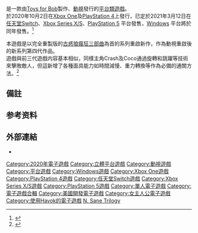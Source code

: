 {{Otheruses|subject=由[[動視|動視]]重啟新系列古惑狼第四代的作品|other=舊系列古惑狼第四代的作品|古惑狼：皮質的憤怒}}
{{NoteTA
| G1=Games
| 1=袋狼=>zh-hk:古惑狼;
| 2=古惑狼=>zh-hk:古惑狼;
| 3=袋狼大進擊=>zh-hk:古惑狼大進擊;
| 4=zh-hk:古惑狼4:時空之旅;zh-tw:袋狼大進擊4：時空之旅;zh-cn:古惑狼4：时机已到;
}}

{{Infobox video game
| title     = 古惑狼4:時空之旅
| english   = Crash Bandicoot 4: It's About Time
| image     = 古惑狼4重啟作.jpg
| developer = [[Toys_for_Bob|Toys for Bob]]
| publisher = [[動視|動視]]
| engine    = 
| series    = [[古惑狼系列|古惑狼系列]]
| director  = Dan Neil
| producer  = Matt Copeland<br>Maria Rosseau<br>Louis Studdert<br>Scot Tumlin
| designer  = Toby Schadt
| programmer= Brent Gumns Hostrawer
| artist    = 
| writer    = Mandy Benanav
| composer  = Walter Mair
| platforms = [[Xbox_One|Xbox One]]<br>[[PlayStation_4|PlayStation 4]]<br>[[任天堂Switch|任天堂Switch]]<br>[[Xbox_Series_X/S|Xbox Series X/S]]<br>[[PlayStation_5|PlayStation 5]]<br>[[Microsoft_Windows|Microsoft Windows]]
| released  = '''XOne、PS4'''{{vgrelease|WW|October 2, 2020}}'''Switch、PS5、XSX'''{{vgrelease|WW|March 12, 2021}}'''Windows'''{{vgrelease|WW|2021}}
| genre     = [[平台遊戲|平台]]
| modes     = [[單人遊戲|單人]]
}}

{{vgname|古惑狼4：時空之旅|en=Crash Bandicoot 4: It's About Time|cn=古惑狼4：时机已到|tw=袋狼大進擊4：時空之旅|hk=古惑狼4：時空之旅}}是一款由[[Toys_for_Bob|Toys for Bob]]製作、[[動視|動視]]發行的[[平台類遊戲|平台類遊戲]]。<br>於2020年10月2日在[[Xbox_One|Xbox One]]及[[PlayStation_4|PlayStation 4]]上發行，已定於2021年3月12日在 [[任天堂Switch|任天堂Switch]]、[[Xbox_Series_X/S|Xbox Series X/S]]、[[PlayStation_5|PlayStation 5]] 平台發售，[[Windows|Windows]] 平台將於同年發售。<ref>{{Cite web |url=https://gnn.gamer.com.tw/detail.php?sn=210956 |title=《袋狼大進擊 4：時空之旅》PS5 / Xbox SX / Switch 版 3 月 12 日登場 支援免費升級 |access-date=2021-03-09 |archive-date=2022-02-01 |archive-url=https://web.archive.org/web/20220201235552/https://gnn.gamer.com.tw/detail.php?sn=210956 }}</ref>

本遊戲是以完全重製版的[[古惑狼瘋狂三部曲|古惑狼瘋狂三部曲]]為首的系列重啟新作，作為動視重啟後的新系列第四代作品。<br>遊戲與前三代遊戲内容基本相似，同樣主角Crash及Coco通過旋轉和跳躍等技術來擊敗敵人，但這新增了各種面具能力如時間減慢、重力轉換等作為必備的通關方法。<ref>{{Cite web |url=https://gnn.gamer.com.tw/detail.php?sn=201303 |title=《袋狼大進擊 4》釋出最新遊玩影片 確認可操作反派 Dingodile 遊玩 |access-date=2021-03-09 |archive-date=2020-09-27 |archive-url=https://web.archive.org/web/20200927050151/https://gnn.gamer.com.tw/detail.php?sn=201303 |dead-url=no }}</ref>

== 備註 ==
{{Notelist}}

== 参考资料 ==
{{Reflist}}

== 外部連結 ==
*{{Official|https://www.crashbandicoot.com/crash4}}{{en}}

{{古惑狼系列}}

{{DEFAULTSORT:Crash Bandicoot N. Sane Trilogy}}
[[Category:2020年電子遊戲|Category:2020年電子遊戲]]
[[Category:立體平台遊戲|Category:立體平台遊戲]]
[[Category:動視遊戲|Category:動視遊戲]]
[[Category:平台遊戲|Category:平台遊戲]]
[[Category:Windows遊戲|Category:Windows遊戲]]
[[Category:Xbox_One遊戲|Category:Xbox One遊戲]]
[[Category:PlayStation_4遊戲|Category:PlayStation 4遊戲]]
[[Category:任天堂Switch遊戲|Category:任天堂Switch遊戲]]
[[Category:Xbox_Series_X/S遊戲|Category:Xbox Series X/S遊戲]]
[[Category:PlayStation_5遊戲|Category:PlayStation 5遊戲]]
[[Category:單人電子遊戲|Category:單人電子遊戲]]
[[Category:電子遊戲合輯|Category:電子遊戲合輯]]
[[Category:美國開發電子遊戲|Category:美國開發電子遊戲]]
[[Category:女主人公電子遊戲|Category:女主人公電子遊戲]]
[[Category:使用Havok的電子遊戲|Category:使用Havok的電子遊戲]]
[[Category:古惑狼系列|N. Sane Trilogy]]